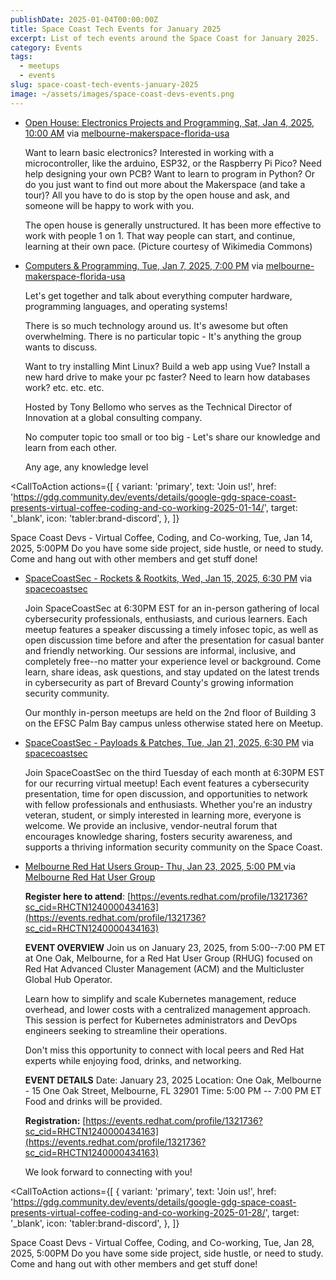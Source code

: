 ```yaml
---
publishDate: 2025-01-04T00:00:00Z
title: Space Coast Tech Events for January 2025
excerpt: List of tech events around the Space Coast for January 2025.
category: Events
tags:
  - meetups
  - events
slug: space-coast-tech-events-january-2025
image: ~/assets/images/space-coast-devs-events.png
---
```



- [Open House: Electronics Projects and Programming, Sat, Jan 4, 2025, 10:00 AM](https://www.meetup.com/melbourne-makerspace-florida-usa/events/305096386/?eventOrigin=group_upcoming_events) via [melbourne-makerspace-florida-usa](https://www.meetup.com/melbourne-makerspace-florida-usa/?eventOrigin=event_home_page)

  Want to learn basic electronics? Interested in working with a microcontroller, like the arduino, ESP32, or the Raspberry Pi Pico? Need help designing your own PCB? Want to learn to program in Python? Or do you just want to find out more about the Makerspace (and take a tour)? All you have to do is stop by the open house and ask, and someone will be happy to work with you.
  
  The open house is generally unstructured. It has been more effective to work with people 1 on 1. That way people can start, and continue, learning at their own pace.
  (Picture courtesy of Wikimedia Commons)


- [Computers & Programming, Tue, Jan 7, 2025, 7:00 PM](https://www.meetup.com/melbourne-makerspace-florida-usa/events/305156006/?eventOrigin=group_upcoming_events) via [melbourne-makerspace-florida-usa](https://www.meetup.com/melbourne-makerspace-florida-usa/?eventOrigin=event_home_page)

  Let's get together and talk about everything computer hardware, programming languages, and operating systems!
  
  There is so much technology around us. It's awesome but often overwhelming. There is no particular topic - It's anything the group wants to discuss.

  Want to try installing Mint Linux?
  Build a web app using Vue?
  Install a new hard drive to make your pc faster?
  Need to learn how databases work?
  etc. etc. etc.

  Hosted by Tony Bellomo who serves as the Technical Director of Innovation at a global consulting company.

  No computer topic too small or too big - Let's share our knowledge and learn from each other.

  Any age, any knowledge level


<CallToAction
  actions={[
    {
      variant: 'primary',
      text: 'Join us!',
      href: 'https://gdg.community.dev/events/details/google-gdg-space-coast-presents-virtual-coffee-coding-and-co-working-2025-01-14/',
      target: '_blank',
      icon: 'tabler:brand-discord',
    },
  ]}
>
  <Fragment slot="title">
    Space Coast Devs - Virtual Coffee, Coding, and Co-working, Tue, Jan 14, 2025, 5:00PM
  </Fragment>
  <Fragment slot="subtitle">
    Do you have some side project, side hustle, or need to study. Come and hang out with other members and get stuff done!
  </Fragment>
</CallToAction>

- [SpaceCoastSec - Rockets & Rootkits, Wed, Jan 15, 2025, 6:30 PM](https://www.meetup.com/spacecoastsec/events/305157611/?eventOrigin=group_upcoming_events) via [spacecoastsec](https://www.meetup.com/spacecoastsec/?eventOrigin=event_home_page)

  Join SpaceCoastSec at 6:30PM EST for an in-person gathering of local cybersecurity professionals, enthusiasts, and curious learners. Each meetup features a speaker discussing a timely infosec topic, as well as open discussion time before and after the presentation for casual banter and friendly networking. Our sessions are informal, inclusive, and completely free--no matter your experience level or background. Come learn, share ideas, ask questions, and stay updated on the latest trends in cybersecurity as part of Brevard County's growing information security community.

  Our monthly in-person meetups are held on the 2nd floor of Building 3 on the EFSC Palm Bay campus unless otherwise stated here on Meetup.

- [SpaceCoastSec - Payloads & Patches, Tue, Jan 21, 2025, 6:30 PM](https://www.meetup.com/spacecoastsec/events/305157628/?eventOrigin=group_upcoming_events) via [spacecoastsec](https://www.meetup.com/spacecoastsec/?eventOrigin=event_home_page)

  Join SpaceCoastSec on the third Tuesday of each month at 6:30PM EST for our recurring virtual meetup! Each event features a cybersecurity presentation, time for open discussion, and opportunities to network with fellow professionals and enthusiasts. Whether you're an industry veteran, student, or simply interested in learning more, everyone is welcome. We provide an inclusive, vendor-neutral forum that encourages knowledge sharing, fosters security awareness, and supports a thriving information security community on the Space Coast.

- [Melbourne Red Hat Users Group- Thu, Jan 23, 2025, 5:00 PM ](https://www.meetup.com/melbourne-rhug/events/305117469/) via [Melbourne Red Hat User Group](https://www.meetup.com/melbourne-rhug/?eventOrigin=event_home_page)

  **Register here to attend**: [https://events.redhat.com/profile/1321736?sc_cid=RHCTN1240000434163](https://events.redhat.com/profile/1321736?sc_cid=RHCTN1240000434163)

  **EVENT OVERVIEW**
  Join us on January 23, 2025, from 5:00--7:00 PM ET at One Oak, Melbourne, for a Red Hat User Group (RHUG) focused on Red Hat Advanced Cluster Management (ACM) and the Multicluster Global Hub Operator.

  Learn how to simplify and scale Kubernetes management, reduce overhead, and lower costs with a centralized management approach. This session is perfect for Kubernetes administrators and DevOps engineers seeking to streamline their operations.

  Don't miss this opportunity to connect with local peers and Red Hat experts while enjoying food, drinks, and networking.

  **EVENT DETAILS**
  Date: January 23, 2025
  Location: One Oak, Melbourne - 15 One Oak Street, Melbourne, FL 32901
  Time: 5:00 PM -- 7:00 PM ET
  Food and drinks will be provided.

  **Registration:**
  [https://events.redhat.com/profile/1321736?sc_cid=RHCTN1240000434163](https://events.redhat.com/profile/1321736?sc_cid=RHCTN1240000434163)

  We look forward to connecting with you!

<CallToAction
  actions={[
    {
      variant: 'primary',
      text: 'Join us!',
      href: 'https://gdg.community.dev/events/details/google-gdg-space-coast-presents-virtual-coffee-coding-and-co-working-2025-01-28/',
      target: '_blank',
      icon: 'tabler:brand-discord',
    },
  ]}
>
  <Fragment slot="title">
    Space Coast Devs - Virtual Coffee, Coding, and Co-working, Tue, Jan 28, 2025, 5:00PM
  </Fragment>
  <Fragment slot="subtitle">
    Do you have some side project, side hustle, or need to study. Come and hang out with other members and get stuff done!
  </Fragment>
</CallToAction>
